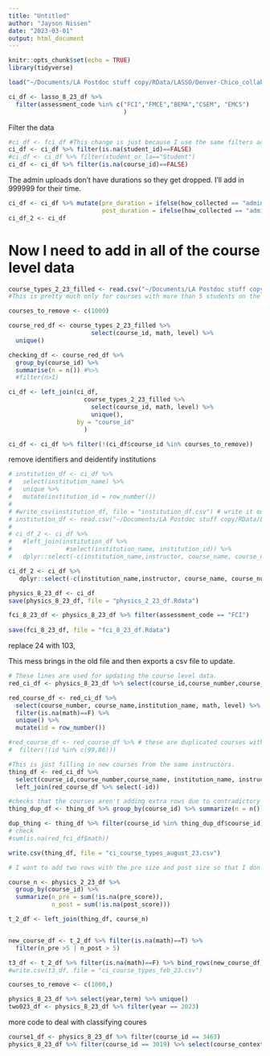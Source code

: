 ```yaml
---
title: "Untitled"
author: "Jayson Nissen"
date: "2023-03-01"
output: html_document
---
```


```r
knitr::opts_chunk$set(echo = TRUE)
library(tidyverse)
```

```r
load("~/Documents/LA Postdoc stuff copy/RData/LASSO/Denver-Chico_collaboration/Data Compilation/2021 September/lasso_research_8_23_df.Rdata")
```

```r
ci_df <- lasso_8_23_df %>% 
  filter(assessment_code %in% c("FCI","FMCE","BEMA","CSEM", "EMCS")
                                )

```

 Filter the data
```r
#ci_df <- fci_df #This change is just because I use the same filters across lots of concept inventories
ci_df <- ci_df %>% filter(is.na(student_id)==FALSE)
#ci_df <- ci_df %>% filter(student_or_la=="Student")
ci_df <- ci_df %>% filter(is.na(course_id)==FALSE)
```

The admin uploads don't have durations so they get dropped. I'll add in 999999 for their time.

```r
ci_df <- ci_df %>% mutate(pre_duration = ifelse(how_collected == "admin_upload", 999999, pre_duration),
                          post_duration = ifelse(how_collected == "admin_upload", 999999, post_duration))
ci_df_2 <- ci_df

```

# Now I need to add in all of the course level data
```r
course_types_2_23_filled <- read.csv("~/Documents/LA Postdoc stuff copy/RData/LASSO/Denver-Chico_collaboration/Data Compilation/2021 September/Physics 2023 Compiler/ci_course_types_august_23_updated.csv")
#This is pretty much only for courses with more than 5 students on the pre or post.
```

```r
courses_to_remove <- c(1000)
```


```r
course_red_df <- course_types_2_23_filled %>%
                       select(course_id, math, level) %>%
  unique()

checking_df <- course_red_df %>%
  group_by(course_id) %>%
  summarise(n = n()) #%>%
  #filter(n>1)

ci_df <- left_join(ci_df, 
                     course_types_2_23_filled %>%
                       select(course_id, math, level) %>% 
                       unique(), 
                   by = "course_id"
                     )

ci_df <- ci_df %>% filter(!(ci_df$course_id %in% courses_to_remove))
```

remove identifiers and deidentify institutions
```r
# institution_df <- ci_df %>% 
#   select(institution_name) %>%
#   unique %>%
#   mutate(institution_id = row_number())
# 
# #write_csv(institution_df, file = "institution_df.csv") # write it out to clean up the institutions
# institution_df <- read.csv("~/Documents/LA Postdoc stuff copy/RData/LASSO/Denver-Chico_collaboration/Data Compilation/2021 September/Physics 2023 Compiler/institution_df.csv")
# 
# ci_df_2 <- ci_df %>%
#   #left_join(institution_df %>%
#               #select(institution_name, institution_id)) %>%
#   dplyr::select(-c(institution_name,instructor, course_name, course_number, la_use_comments, course_context, course_major_requirement,course_comments))
```

```r
ci_df_2 <- ci_df %>%
   dplyr::select(-c(institution_name,instructor, course_name, course_number, la_use_comments, course_context, course_major_requirement,course_comments))

physics_8_23_df <- ci_df
save(physics_8_23_df, file = "physics_2_23_df.Rdata")
```

```r
fci_8_23_df <- physics_8_23_df %>% filter(assessment_code == "FCI")
   
save(fci_8_23_df, file = "fci_8_23_df.Rdata")
```



replace 24 with 103, 


This mess brings in the old file and then exports a csv file to update.
```r

# These lines are used for updating the course level data.
red_ci_df <- physics_8_23_df %>% select(course_id,course_number,course_name, institution_name, instructor, math, level) %>% unique()

red_course_df <- red_ci_df %>% 
  select(course_number, course_name,institution_name, math, level) %>%
  filter(is.na(math)==F) %>%
  unique() %>%
  mutate(id = row_number())

#red_course_df <- red_course_df %>% # these are duplicated courses with contradictory math or level shouldn't be a problem again
#  filter(!(id %in% c(99,86)))

#This is just filling in new courses from the same instructors.
thing_df <- red_ci_df %>% 
  select(course_id,course_number,course_name, institution_name, instructor,) %>% 
  left_join(red_course_df %>% select(-id))

#checks that the courses aren't adding extra rows due to contradictory coding.
thing_dup_df <- thing_df %>% group_by(course_id) %>% summarize(n = n()) %>% filter(n>1)

dup_thing <- thing_df %>% filter(course_id %in% thing_dup_df$course_id) #should only contain the texas state course and have 58 observations
# check
#sum(is.na(red_fci_df$math))

write.csv(thing_df, file = "ci_course_types_august_23.csv")

# I want to add two rows with the pre size and post size so that I don't add a bunch of data.

course_n <- physics_2_23_df %>%
  group_by(course_id) %>%
  summarize(n_pre = sum(!is.na(pre_score)),
            n_post = sum(!is.na(post_score)))

t_2_df <- left_join(thing_df, course_n)


new_course_df <- t_2_df %>% filter(is.na(math)==T) %>%
  filter(n_pre >5 | n_post > 5)

t3_df <- t_2_df %>% filter(is.na(math)==F) %>% bind_rows(new_course_df)
#write.csv(t3_df, file = "ci_course_types_feb_23.csv")

courses_to_remove <- c(1000,)
```

```r
physics_8_23_df %>% select(year,term) %>% unique()
two023_df <- physics_8_23_df %>% filter(year == 2023)
```

more code to deal with classifying coures
```r
course1_df <- physics_8_23_df %>% filter(course_id == 3463)
physics_8_23_df %>% filter(course_id == 3019) %>% select(course_context, assessment_code) %>% unique()
```
